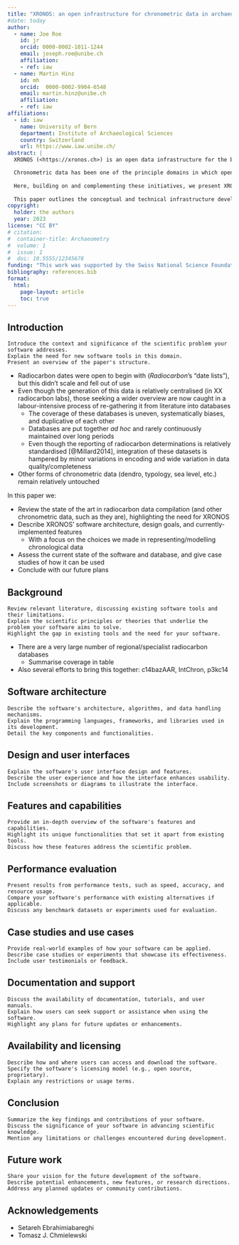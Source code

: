 ```yaml
---
title: "XRONOS: an open infrastructure for chronometric data in archaeology"
#date: today
author:
  - name: Joe Roe
    id: jr
    orcid: 0000-0002-1011-1244
    email: joseph.roe@unibe.ch
    affiliation: 
    - ref: iaw
  - name: Martin Hinz
    id: mh
    orcid:  0000-0002-9904-6548 
    email: martin.hinz@unibe.ch
    affiliation: 
    - ref: iaw
affiliations:
  - id: iaw
    name: University of Bern
    department: Institute of Archaeological Sciences
    country: Switzerland
    url: https://www.iaw.unibe.ch/
abstract: |
  XRONOS (<https://xronos.ch>) is an open data infrastructure for the backbone of the archaeological record – chronology. It provides open access to published radiocarbon dates and other chronometric data from any period, anywhere in the world.

  Chronometric data has been one of the principle domains in which open data and open science approaches have been applied over the last ten years. Comprehensive compilations of radiocarbon dates have become available for many parts of the world in the last decade and, as natural next step, there are now several initiatives to collate this data globally, including the retrieval tool c14bazAAR [@SchmidEtAl2019], the IntChron exchange format [@BronkRamseyEtAl2019], and the synthetic database p3kc14 [@BirdEtAl2022]. This move from archiving individual datasets to producing a living open data infrastructure for archaeological chronologies raises a number of challenges. Radiocarbon datasets are still sorely lacking for many parts of the world and, even in those regions with good coverage, the quality of data is highly uneven and largely undocumented. There exists no central repository ensuring the long-term sustainability and completeness of these datasets, and the potential of placing other sources of chronometric information (e.g. dendrochronology, typological dating) in an open data framework has hardly been realised at all.
  
  Here, building on and complementing these initiatives, we present XRONOS: a new web-based platform for chronometric data from archaeological contexts worldwide, combining an open data repository with tools for importing, curating and analysing chronometric information from diverse sources. The principal design goals of the software are to combine all available sources of radiocarbon and other chronometric data in single database; develop robust tools for the continuous ingestion and refinement of this data; and disseminate this data within an open and FAIR framework, embedding it in the wider world of Linked Open Data in archaeology and beyond.
  
  This paper outlines the conceptual and technical infrastructure developed to realise these goals in XRONOS’ initial phases of development (2019 and 2021–2023), including a generalised data model for site and radiocarbon information, extendable to other chronometric data; an R- and Ruby-based pipeline for continuous ingestion of data from a variety of sources; continuous, semi-automated data cleaning protocols; a Ruby-on-Rails application providing a web-based frontend to the data and a REST API for programmatic access; and an R package for interfacing with the API. We believe the XRONOS framework provides more open, more reliable, and more comprehensive access to chronometric data than previously available, as well as a foundation for its continuous expansion and refinement.
copyright: 
  holder: the authors
  year: 2023
license: "CC BY"
# citation: 
#  container-title: Archaeometry
#  volume: 1
#  issue: 1
#  doi: 10.5555/12345678
funding: "This work was supported by the Swiss National Science Foundation ([SNSF Project #198152](https://data.snf.ch/grants/grant/198153))"
bibliography: references.bib
format:
  html:
    page-layout: article
    toc: true
---
```


## Introduction

    Introduce the context and significance of the scientific problem your software addresses.
    Explain the need for new software tools in this domain.
    Present an overview of the paper's structure.

* Radiocarbon dates were open to begin with (*Radiocarbon*'s "date lists"), but this didn't scale and fell out of use
* Even though the generation of this data is relatively centralised (in XX radiocarbon labs), those seeking a wider overview are now caught in a labour-intensive process of re-gathering it from literature into databases
  * The coverage of these databases is uneven, systematically biases, and duplicative of each other
  * Databases are put together *ad hoc* and rarely continuously maintained over long periods
  * Even though the reporting of radiocarbon determinations is relatively standardised [@Millard2014], integration of these datasets is hampered by minor variations in encoding and wide variation in data quality/completeness
* Other forms of chronometric data (dendro, typology, sea level, etc.) remain relatively untouched

In this paper we:

* Review the state of the art in radiocarbon data compilation (and other chronometric data, such as they are), highlighting the need for XRONOS
* Describe XRONOS' software architecture, design goals, and currently-implemented features
  * With a focus on the choices we made in representing/modelling chronological data
* Assess the current state of the software and database, and give case studies of how it can be used
* Conclude with our future plans

## Background

    Review relevant literature, discussing existing software tools and their limitations.
    Explain the scientific principles or theories that underlie the problem your software aims to solve.
    Highlight the gap in existing tools and the need for your software.
    
* There are a very large number of regional/specialist radiocarbon databases
  * Summarise coverage in table
* Also several efforts to bring this together: c14bazAAR, IntChron, p3kc14

## Software architecture

    Describe the software's architecture, algorithms, and data handling mechanisms.
    Explain the programming languages, frameworks, and libraries used in its development.
    Detail the key components and functionalities.

## Design and user interfaces

    Explain the software's user interface design and features.
    Describe the user experience and how the interface enhances usability.
    Include screenshots or diagrams to illustrate the interface.

## Features and capabilities

    Provide an in-depth overview of the software's features and capabilities.
    Highlight its unique functionalities that set it apart from existing tools.
    Discuss how these features address the scientific problem.

## Performance evaluation

    Present results from performance tests, such as speed, accuracy, and resource usage.
    Compare your software's performance with existing alternatives if applicable.
    Discuss any benchmark datasets or experiments used for evaluation.

## Case studies and use cases

    Provide real-world examples of how your software can be applied.
    Describe case studies or experiments that showcase its effectiveness.
    Include user testimonials or feedback.

## Documentation and support

    Discuss the availability of documentation, tutorials, and user manuals.
    Explain how users can seek support or assistance when using the software.
    Highlight any plans for future updates or enhancements.

## Availability and licensing

    Describe how and where users can access and download the software.
    Specify the software's licensing model (e.g., open source, proprietary).
    Explain any restrictions or usage terms.

## Conclusion

    Summarize the key findings and contributions of your software.
    Discuss the significance of your software in advancing scientific knowledge.
    Mention any limitations or challenges encountered during development.

## Future work

    Share your vision for the future development of the software.
    Describe potential enhancements, new features, or research directions.
    Address any planned updates or community contributions.

## Acknowledgements {.appendix}

* Setareh Ebrahimiabareghi
* Tomasz J. Chmielewski